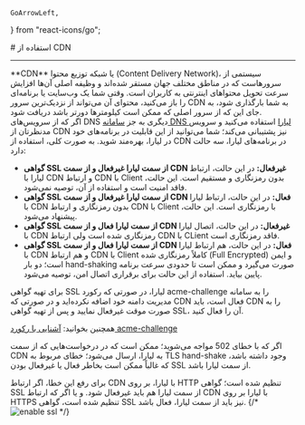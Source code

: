     GoArrowLeft,
} from "react-icons/go";


<Layout>
<Head>
<title>مستندات استفاده از CDN - لیارا</title>
<meta property="og:title" content="مستندات خدمات رایانش ابری لیارا" />
<meta property="og:description" content="مستندات مربوط به نحوه استفاده از CDN در لیارا"  />
</Head>
# استفاده از CDN

<hr className="mb-2" />
**CDN** یا شبکه توزیع محتوا (Content Delivery Network)، سیستمی از سرورهاست که در مناطق مختلف جهان مستقر شده‌اند و وظیفه اصلی آن‌ها افزایش سرعت تحویل محتواهای اینترنتی به کاربران است. وقتی شما یک وب‌سایت یا برنامه‌ای را باز می‌کنید، محتوای آن می‌تواند از نزدیک‌ترین سرور CDN به شما بارگذاری شود، به جای این که از سرور اصلی که ممکن است کیلومترها دورتر باشد دریافت شود.

<div className="h-4" />
اگر که از سرویس‌های DNS دیگری به جز <a href="/dns-management-system/about/" className="text-[#2196f3]">سامانه DNS لیارا</a> استفاده می‌کنید و 
سرویس مدنظرتان از CDN نیز پشتیبانی می‌کند؛ شما می‌توانید از این قابلیت در 
برنامه‌های خود در لیارا، بهره‌مند شوید.
به صورت کلی، استفاده از CDN در برنامه‌های لیارا، سه حالت دارد:

<div className="h-4" />
<ul>
    <li><b>گواهی SSL از سمت لیارا غیرفعال و از سمت CDN غیرفعال:</b> در این حالت، ارتباط لیارا با CDN و ارتباط CDN با Client بدون رمزنگاری و مستقیم است. این حالت، فاقد امنیت است و استفاده از آن، توصیه نمی‌شود.</li>
    <div className="h-1" />
    <li><b>گواهی SSL از سمت لیارا غیرفعال و از سمت CDN فعال:</b> در این حالت، ارتباط لیارا با CDN بدون رمزنگاری و ارتباط CDN با Client با رمزنگاری است. این حالت، پیشنهاد می‌شود.</li>
    <div className="h-1" />
    <li><b>گواهی SSL از سمت لیارا فعال و از سمت CDN غیرفعال:</b> در این حالت، اتصال لیارا با CDN رمزنگاری شده است ولی ارتباط CDN با CLient فاقد رمز‌نگاری است.</li>
    <div className="h-1" />
    <li><b>گواهی SSL از سمت لیارا فعال و از سمت CDN فعال:</b> در این حالت، هم ارتباط لیارا با CDN و هم ارتباط CDN با Client کاملاً رمزنگاری شده (Full Encrypted) و ایمن است؛ دو بار hand-shaking صورت می‌گیرد و ممکن است تا حدودی سرعت برنامه پایین بیاید. استفاده از این حالت برای برقراری اتصال امن، توصیه می‌شود. </li>
    <div className="h-1" />
</ul>
<div className="h-4" />

<Alert variant="warning">
<p>
    برای تهیه گواهی SSL لیارا، در صورتی که رکورد <Important>acme-challenge</Important> را به سامانه مدیریت دامنه خود اضافه نکرده‌اید و 
    در صورتی که CDN فعال است، باید CDN را به صورت موقت غیرفعال نمایید و پس از تهیه گواهی SSL، آن را فعال کنید.
</p>
</Alert>
<Alert variant="success">
<p>
همچنین بخوانید: <a href="/paas/domains/acme-challenge-record" className="text-[#2196f3]">آشنایی با رکورد acme-challenge</a>
</p>
</Alert>

<Section id="fix-502-cdn" title="رفع خطای 502 هنگام استفاده از CDN" />
اگر که با خطای 502 مواجه می‌شوید؛ ممکن است که 
در درخواست‌هایی که از سمت CDN به لیارا، ارسال می‌شود؛ خطای مربوط به TLS hand-shake وجود داشته باشد،
که غالباً ممکن است بخاطر فعال یا غیرفعال بودن SSL از سمت لیارا باشد. 

برای رفع این خطا، اگر ارتباط CDN با لیارا، بر روی <Important>HTTP</Important> تنظیم شده است؛ گواهی SSL از سمت لیارا هم باید غیرفعال شود. 
و یا اگر که ارتباط CDN با لیارا بر روی <Important>HTTPS</Important> تنظیم شده است، گواهی SSL نیز باید از سمت لیارا، فعال باشد.
{/* <img src="https://media.liara.ir/docs/enable-ssl-domain.gif" alt="enable ssl"/> */}


</Layout>

